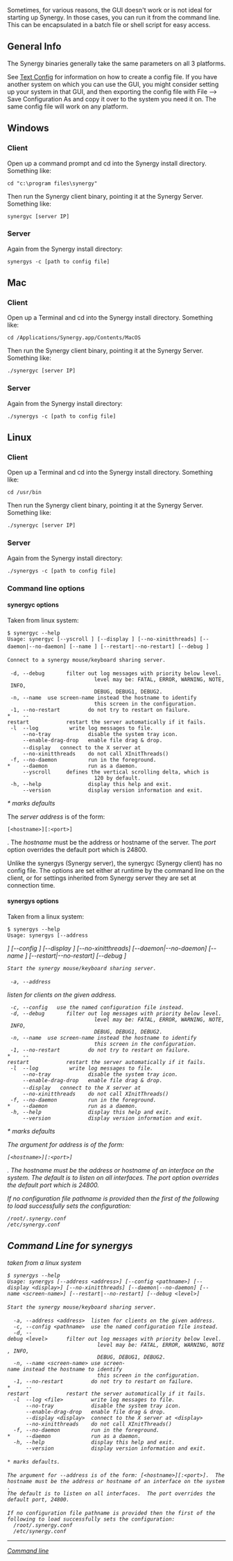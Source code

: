 Sometimes, for various reasons, the GUI doesn't work or is not ideal for starting up Synergy. In those cases, you can run it from the command line. This can be encapsulated in a batch file or shell script for easy access.

==General Info==
The Synergy binaries generally take the same parameters on all 3 platforms.

See [[Text Config]] for information on how to create a config file. If you have another system on which you can use the GUI, you might consider setting up your system in that GUI, and then exporting the config file with File --> Save Configuration As and copy it over to the system you need it on. The same config file will work on any platform.

==Windows==

===Client===
Open up a command prompt and cd into the Synergy install directory. Something like:
 cd "c:\program files\synergy"

Then run the Synergy client binary, pointing it at the Synergy Server. Something like:
 synergyc [server IP]

===Server===
Again from the Synergy install directory:
 synergys -c [path to config file]

==Mac==

===Client===
Open up a Terminal and cd into the Synergy install directory. Something like:
 cd /Applications/Synergy.app/Contents/MacOS

Then run the Synergy client binary, pointing it at the Synergy Server. Something like:
 ./synergyc [server IP]

===Server===
Again from the Synergy install directory:
 ./synergys -c [path to config file]

==Linux==

===Client===
Open up a Terminal and cd into the Synergy install directory. Something like:
 cd /usr/bin

Then run the Synergy client binary, pointing it at the Synergy Server. Something like:
 ./synergyc [server IP]

===Server===
Again from the Synergy install directory:
 ./synergys -c [path to config file]

===Command line options===

====synergyc options====
Taken from linux system:

 $ synergyc --help
 Usage: synergyc [--yscroll <delta>] [--display <display>] [--no-xinitthreads] [--daemon|--no-daemon] [--name <screen-name>] [--restart|--no-restart] [--debug <level>] <server-address>
 
 Connect to a synergy mouse/keyboard sharing server.
 
  -d, --debug <level>      filter out log messages with priority below level.
                             level may be: FATAL, ERROR, WARNING, NOTE, INFO,
                             DEBUG, DEBUG1, DEBUG2.
  -n, --name <screen-name> use screen-name instead the hostname to identify
                             this screen in the configuration.
  -1, --no-restart         do not try to restart on failure.
 *    --restart            restart the server automatically if it fails.
  -l  --log <file>         write log messages to file.
      --no-tray            disable the system tray icon.
      --enable-drag-drop   enable file drag & drop.
      --display <display>  connect to the X server at <display>
      --no-xinitthreads    do not call XInitThreads()
  -f, --no-daemon          run in the foreground.
 *    --daemon             run as a daemon.
      --yscroll <delta>    defines the vertical scrolling delta, which is
                             120 by default.
  -h, --help               display this help and exit.
      --version            display version information and exit.

''* marks defaults''

The ''server address'' is of the form: <pre>[<hostname>][:<port>]</pre>. The ''hostname'' must be the address or hostname of the server. The ''port'' option overrides the default port which is 24800.

Unlike the synergys (Synergy server), the synergyc (Synergy client) has no config file. The options are set either at runtime by the command line on the client, or for settings inherited from Synergy server they are set at connection time.

====synergys options====
Taken from a linux system:

 $ synergys --help
 Usage: synergys [--address <address>] [--config <pathname>] [--display <display>] [--no-xinitthreads] [--daemon|--no-daemon] [--name <screen-name>] [--restart|--no-restart] [--debug <level>]
 
 Start the synergy mouse/keyboard sharing server.
 
  -a, --address <address>  listen for clients on the given address.
  -c, --config <pathname>  use the named configuration file instead.
  -d, --debug <level>      filter out log messages with priority below level.
                             level may be: FATAL, ERROR, WARNING, NOTE, INFO,
                             DEBUG, DEBUG1, DEBUG2.
  -n, --name <screen-name> use screen-name instead the hostname to identify
                             this screen in the configuration.
  -1, --no-restart         do not try to restart on failure.
 *    --restart            restart the server automatically if it fails.
  -l  --log <file>         write log messages to file.
      --no-tray            disable the system tray icon.
      --enable-drag-drop   enable file drag & drop.
      --display <display>  connect to the X server at <display>
      --no-xinitthreads    do not call XInitThreads()
  -f, --no-daemon          run in the foreground.
 *    --daemon             run as a daemon.
  -h, --help               display this help and exit.
      --version            display version information and exit.

''* marks defaults''

The argument for ''address'' is of the form: <pre>[<hostname>][:<port>]</pre>. The hostname must be the address or hostname of an interface on the system. The default is to listen on all interfaces. The ''port'' option overrides the default port which is 24800.

If no configuration file pathname is provided then the first of the following to load successfully sets the configuration:
 /root/.synergy.conf
 /etc/synergy.conf</nowiki>

==Command Line for synergys==

taken from a linux system

 <nowiki>$ synergys --help
Usage: synergys [--address <address>] [--config <pathname>] [--display <display>] [--no-xinitthreads] [--daemon|--no-daemon] [--name <screen-name>] [--restart|--no-restart] [--debug <level>]

Start the synergy mouse/keyboard sharing server.

  -a, --address <address>  listen for clients on the given address.
  -c, --config <pathname>  use the named configuration file instead.
  -d, --debug <level>      filter out log messages with priority below level.
                             level may be: FATAL, ERROR, WARNING, NOTE, INFO,
                             DEBUG, DEBUG1, DEBUG2.
  -n, --name <screen-name> use screen-name instead the hostname to identify
                             this screen in the configuration.
  -1, --no-restart         do not try to restart on failure.
*     --restart            restart the server automatically if it fails.
  -l  --log <file>         write log messages to file.
      --no-tray            disable the system tray icon.
      --enable-drag-drop   enable file drag & drop.
      --display <display>  connect to the X server at <display>
      --no-xinitthreads    do not call XInitThreads()
  -f, --no-daemon          run in the foreground.
*     --daemon             run as a daemon.
  -h, --help               display this help and exit.
      --version            display version information and exit.

* marks defaults.

The argument for --address is of the form: [<hostname>][:<port>].  The
hostname must be the address or hostname of an interface on the system.
The default is to listen on all interfaces.  The port overrides the
default port, 24800.

If no configuration file pathname is provided then the first of the
following to load successfully sets the configuration:
  /root/.synergy.conf
  /etc/synergy.conf</nowiki>

----

[[Command line]]

